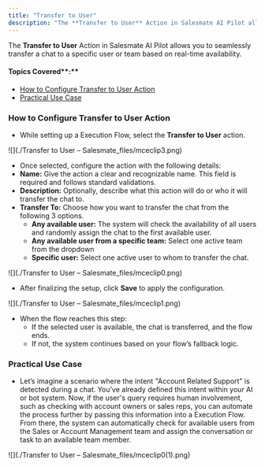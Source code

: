```yaml
---
title: "Transfer to User"
description: "The **Transfer to User** Action in Salesmate AI Pilot allows you to seamlessly transfer a chat to a specific user or team based on real-time availabil..."
---
```


The **Transfer to User** Action in Salesmate AI Pilot allows you to seamlessly transfer a chat to a specific user or team based on real-time availability.

#### Topics Covered**:**

*   [How to Configure Transfer to User Action](https://support.salesmate.io/hc/en-us/articles/45880439154201-Transfer-to-User#h_01JVQBD1VHTKSADVVX3KBNRJS7)
*   [Practical Use Case](https://support.salesmate.io/hc/en-us/articles/45880439154201-Transfer-to-User#h_01JWGQQ1WZR12YVPSQ5YPZS4YG)

### How to Configure Transfer to User Action

*   While setting up a Execution Flow, select the **Transfer to User** action.

![](./Transfer to User – Salesmate_files/mceclip3.png)

*   Once selected, configure the action with the following details:
*   **Name:** Give the action a clear and recognizable name. This field is required and follows standard validations.
*   **Description:** Optionally, describe what this action will do or who it will transfer the chat to.
*   **Transfer To:** Choose how you want to transfer the chat from the following 3 options.
    *   **Any available user:** The system will check the availability of all users and randomly assign the chat to the first available user.
    *   **Any available user from a specific team:** Select one active team from the dropdown
    *   **Specific user:** Select one active user to whom to transfer the chat.

![](./Transfer to User – Salesmate_files/mceclip0.png)

*   After finalizing the setup, click **Save** to apply the configuration.

![](./Transfer to User – Salesmate_files/mceclip1.png)

*   When the flow reaches this step:
    *   If the selected user is available, the chat is transferred, and the flow ends.
    *   If not, the system continues based on your flow’s fallback logic.

### Practical Use Case

*   Let’s imagine a scenario where the intent "Account Related Support" is detected during a chat. You’ve already defined this intent within your AI or bot system. Now, if the user's query requires human involvement, such as checking with account owners or sales reps, you can automate the process further by passing this information into a Execution Flow. From there, the system can automatically check for available users from the Sales or Account Management team and assign the conversation or task to an available team member.

![](./Transfer to User – Salesmate_files/mceclip0(1).png)